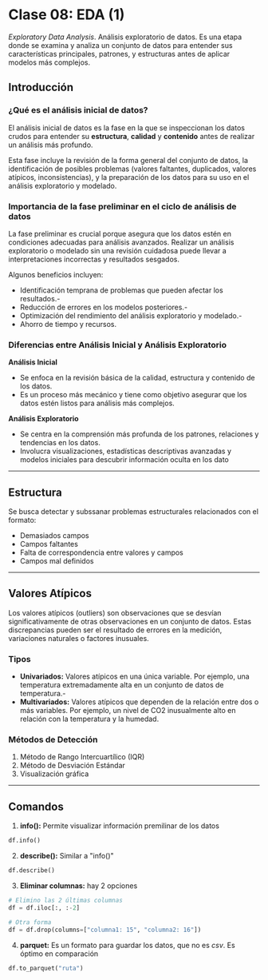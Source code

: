 # Clase 08: EDA (1)

*Exploratory Data Analysis*. Análisis exploratorio de datos. Es una etapa donde se examina y analiza un conjunto de datos para entender sus características principales, patrones, y estructuras antes de aplicar modelos más complejos.

## Introducción

### ¿Qué es el análisis inicial de datos?

El análisis inicial de datos es la fase en la que se inspeccionan los datos crudos para entender su **estructura**, **calidad** y **contenido** antes de realizar un análisis más profundo.

Esta fase incluye la revisión de la forma general del conjunto de datos, la identificación de posibles problemas (valores faltantes, duplicados, valores atípicos, inconsistencias), y la preparación de los datos para su uso en el análisis exploratorio y modelado.

### Importancia de la fase preliminar en el ciclo de análisis de datos

La fase preliminar es crucial porque asegura que los datos estén en condiciones adecuadas para análisis avanzados. Realizar un análisis exploratorio o modelado sin una revisión cuidadosa puede llevar a interpretaciones incorrectas y resultados sesgados.

Algunos beneficios incluyen:

- Identificación temprana de problemas que pueden afectar los resultados.-
- Reducción de errores en los modelos posteriores.-
- Optimización del rendimiento del análisis exploratorio y modelado.-
- Ahorro de tiempo y recursos.

### Diferencias entre Análisis Inicial y Análisis Exploratorio

**Análisis Inicial**

- Se enfoca en la revisión básica de la calidad, estructura y contenido de los datos.
- Es un proceso más mecánico y tiene como objetivo asegurar que los datos estén listos para análisis más complejos.

**Análisis Exploratorio**

- Se centra en la comprensión más profunda de los patrones, relaciones y tendencias en los datos.
- Involucra visualizaciones, estadísticas descriptivas avanzadas y modelos iniciales para descubrir información oculta en los dato

---

## Estructura

Se busca detectar y subssanar problemas estructurales relacionados con el formato:

- Demasiados campos
- Campos faltantes
- Falta de correspondencia entre valores y campos
- Campos mal definidos

---

## Valores Atípicos
Los valores atípicos (outliers) son observaciones que se desvían significativamente de otras observaciones en un conjunto de datos. Estas discrepancias pueden ser el resultado de errores en la medición, variaciones naturales o factores inusuales.

### Tipos

- **Univariados:** Valores atípicos en una única variable. Por ejemplo, una temperatura extremadamente alta en un conjunto de datos de temperatura.- 
- **Multivariados:** Valores atípicos que dependen de la relación entre dos o más variables. Por ejemplo, un nivel de CO2 inusualmente alto en relación con la temperatura y la humedad.

### Métodos de Detección

1. Método de Rango Intercuartílico (IQR)
2. Método de Desviación Estándar
3. Visualización gráfica
---

## Comandos

1. **info():** Permite visualizar información premilinar de los datos

```python
df.info()
```

2. **describe():** Similar a "info()"

```python
df.describe()
```

3. **Eliminar columnas:** hay 2 opciones

```python
# Elimino las 2 últimas columnas
df = df.iloc[:, :-2] 

# Otra forma
df = df.drop(columns=["columna1: 15", "columna2: 16"])
```

4. **parquet:** Es un formato para guardar los datos, que no es *csv*. Es óptimo en comparación

```python
df.to_parquet("ruta")
```